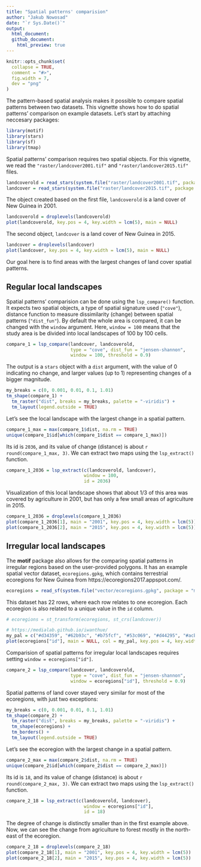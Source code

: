 ```yaml
---
title: "Spatial patterns' comparision"
author: "Jakub Nowosad"
date: "`r Sys.Date()`"
output: 
  html_document:
  github_document:
    html_preview: true
---
```


```r
knitr::opts_chunk$set(
  collapse = TRUE,
  comment = "#>",
  fig.width = 7,
  dev = "png"
)
```

The pattern-based spatial analysis makes it possible to compare spatial patterns between two datasets.
This vignette shows how to do spatial patterns' comparison on example datasets.
Let's start by attaching neccesary packages:

```r
library(motif)
library(stars)
library(sf)
library(tmap)
```

Spatial patterns' comparison requires two spatial objects.
For this vignette, we read the `"raster/landcover2001.tif"` and `"raster/landcover2015.tif"` files.

```r
landcoverold = read_stars(system.file("raster/landcover2001.tif", package = "motif"))
landcover = read_stars(system.file("raster/landcover2015.tif", package = "motif"))
```

The object created based on the first file, `landcoverold` is a land cover of New Guinea in 2001.

```r
landcoverold = droplevels(landcoverold)
plot(landcoverold, key.pos = 4, key.width = lcm(5), main = NULL)
```

The second object, `landcover` is a land cover of New Guinea in 2015.

```r
landcover = droplevels(landcover)
plot(landcover, key.pos = 4, key.width = lcm(5), main = NULL)
```

Our goal here is to find areas with the largest changes of land cover spatial patterns.

## Regular local landscapes

Spatial patterns' comparision can be done using the `lsp_compare()` function.
It expects two spatial objects, a type of spatial signature used (`"cove"`), distance function to measure dissimilarity (change) between spatial patterns (`"dist_fun"`).
By default the whole area is compared, it can be changed with the `window` argument.
Here, `window = 100` means that the study area is be divided into local landscapes of 100 by 100 cells.

```r
compare_1 = lsp_compare(landcover, landcoverold,
                        type = "cove", dist_fun = "jensen-shannon",
                        window = 100, threshold = 0.9)
```

The output is a `stars` object with a `dist` argument, with the value of 0 indicating no change, and larger values (up to 1) representing changes of a bigger magnitude.

```r
my_breaks = c(0, 0.001, 0.01, 0.1, 1.01)
tm_shape(compare_1) +
  tm_raster("dist", breaks = my_breaks, palette = "-viridis") +
  tm_layout(legend.outside = TRUE)
```

Let's see the local landscape with the largest change in a spatial pattern.

```r
compare_1_max = max(compare_1$dist, na.rm = TRUE)
unique(compare_1$id[which(compare_1$dist == compare_1_max)])
```

Its id is `2036`, and its value of change (distance) is about `r round(compare_1_max, 3)`.
We can extract two maps using the `lsp_extract()` function.

```r
compare_1_2036 = lsp_extract(c(landcoverold, landcover),
                             window = 100,
                             id = 2036)
```

Visualization of this local landscape shows that about 1/3 of this area was covered by agriculture in 2001, but has only a few small areas of agriculture in 2015. 

```r
compare_1_2036 = droplevels(compare_1_2036)
plot(compare_1_2036[1], main = "2001", key.pos = 4, key.width = lcm(5))
plot(compare_1_2036[2], main = "2015", key.pos = 4, key.width = lcm(5))
```

## Irregular local landscapes

The **motif** package also allows for the comparing spatial patterns in irregular regions based on the user-provided polygons.
It has an example spatial vector dataset, `ecoregions.gpkg`, which contains terrestrial ecoregions for New Guinea from https://ecoregions2017.appspot.com/. 

```r
ecoregions = read_sf(system.file("vector/ecoregions.gpkg", package = "motif"))
```

This dataset has 22 rows, where each row relates to one ecoregion.
Each ecoregion is also related to a unique value in the `id` column.

```r
# ecoregions = st_transform(ecoregions, st_crs(landcover))
```

```r
# https://medialab.github.io/iwanthue/
my_pal = c("#d34359", "#62b93c", "#b75fcf", "#53c069", "#d44295", "#acb939", "#626edd", "#dc9e36", "#8156a8", "#4b8734", "#d98dc7", "#58c096", "#cc542a", "#48bbd2", "#bf814d", "#6686c8", "#968c30", "#a34d78", "#36815b", "#c26963", "#a2b36b", "#6b6829")
plot(ecoregions["id"], main = NULL, col = my_pal, key.pos = 4, key.width = lcm(5))
```

Comparision of spatial patterns for irregular local landscapes requires setting `window = ecoregions["id"]`.

```r
compare_2 = lsp_compare(landcover, landcoverold, 
                        type = "cove", dist_fun = "jensen-shannon", 
                        window = ecoregions["id"], threshold = 0.9)
```

Spatial patterns of land cover stayed very similar for most of the ecoregions, with just two exceptions:

```r
my_breaks = c(0, 0.001, 0.01, 0.1, 1.01)
tm_shape(compare_2) +
  tm_raster("dist", breaks = my_breaks, palette = "-viridis") +
  tm_shape(ecoregions) +
  tm_borders() +
  tm_layout(legend.outside = TRUE)
```

Let's see the ecoregion with the largest change in a spatial pattern.

```r
compare_2_max = max(compare_2$dist, na.rm = TRUE)
unique(compare_2$id[which(compare_2$dist == compare_2_max)])
```

Its id is `18`, and its value of change (distance) is about `r round(compare_2_max, 3)`.
We can extract two maps using the `lsp_extract()` function.

```r
compare_2_18 = lsp_extract(c(landcoverold, landcover),
                             window = ecoregions["id"],
                             id = 18)
```

The degree of change is distinctly smaller than in the first example above.
Now, we can see the change from agriculture to forest mostly in the north-east of the ecoregion.

```r
compare_2_18 = droplevels(compare_2_18)
plot(compare_2_18[1], main = "2001", key.pos = 4, key.width = lcm(5))
plot(compare_2_18[2], main = "2015", key.pos = 4, key.width = lcm(5))
```
